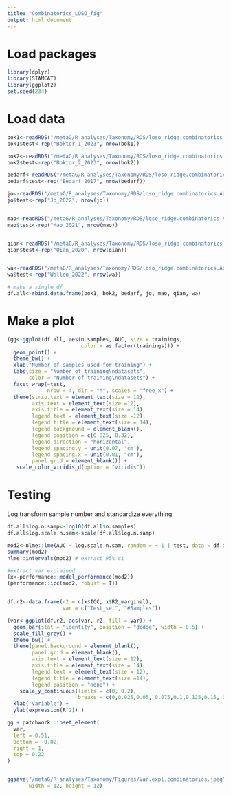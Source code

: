 ```yaml
---
title: "Combinatorics_LOSO_fig"
output: html_document
---
```

# Load packages
```r
library(dplyr)
library(SIAMCAT)
library(ggplot2)
set.seed(234)
```

# Load data
```r
bok1<-readRDS("/metaG/R_analyses/Taxonomy/RDS/loso_ridge.combinatorics.AUCs.Boktor_1_2023.rds")
bok1$test<-rep("Boktor_1_2023", nrow(bok1))

bok2<-readRDS("/metaG/R_analyses/Taxonomy/RDS/loso_ridge.combinatorics.AUCs.Boktor_2_2023.rds")
bok2$test<-rep("Boktor_2_2023", nrow(bok2))

bedarf<-readRDS("/metaG/R_analyses/Taxonomy/RDS/loso_ridge.combinatorics.AUCs.Bedarf_2017.rds")
bedarf$test<-rep("Bedarf_2017", nrow(bedarf))

jo<-readRDS("/metaG/R_analyses/Taxonomy/RDS/loso_ridge.combinatorics.AUCs.Jo_2022.rds")
jo$test<-rep("Jo_2022", nrow(jo))


mao<-readRDS("/metaG/R_analyses/Taxonomy/RDS/loso_ridge.combinatorics.AUCs.Mao_2021.rds")
mao$test<-rep("Mao_2021", nrow(mao))


qian<-readRDS("/metaG/R_analyses/Taxonomy/RDS/loso_ridge.combinatorics.AUCs.Qian_2020.rds")
qian$test<-rep("Qian_2020", nrow(qian))


wa<-readRDS("/metaG/R_analyses/Taxonomy/RDS/loso_ridge.combinatorics.AUCs.Wallen_2022.rds")
wa$test<-rep("Wallen_2022", nrow(wa))

# make a single df
df.all<-rbind.data.frame(bok1, bok2, bedarf, jo, mao, qian, wa)
```
# Make a plot
```r

(gg<-ggplot(df.all, aes(n.samples, AUC, size = trainings,
                        color = as.factor(trainings))) +
  geom_point() +
  theme_bw() +
  xlab("Number of samples used for training") +
  labs(size = "Number of training\ndatasets",
       color = "Number of training\ndatasets") +
  facet_wrap(~test,
             nrow = 4, dir = "h", scales = "free_x") +
  theme(strip.text = element_text(size = 12),
        axis.text = element_text(size =12),
        axis.title = element_text(size = 14),
        legend.text = element_text(size =12),
        legend.title = element_text(size = 14),
        legend.background = element_blank(),
        legend.position = c(0.825, 0.32),
        legend.direction = "horizontal",
        legend.spacing.y = unit(0.07, 'cm'),
        legend.spacing.x = unit(0.01, "cm"),
        panel.grid = element_blank()) +
   scale_color_viridis_d(option = "viridis"))
```

# Testing
Log transform sample number and standardize everything
```r

df.all$log.n.samp<-log10(df.all$n.samples)
df.all$log.scale.n.sam<-scale(df.all$log.n.samp)

mod2<-nlme::lme(AUC ~ log.scale.n.sam, random = ~ 1 | test, data = df.all)
summary(mod2)
nlme::intervals(mod2) # extract 95% ci

#extract var explained
(x<-performance::model_performance(mod2))
(performance::icc(mod2, robust = T))


df.r2<-data.frame(r2 = c(x$ICC, x$R2_marginal),
                  var = c("Test_set", "#Samples"))

(var<-ggplot(df.r2, aes(var, r2, fill = var)) +
  geom_bar(stat = "identity", position = "dodge", width = 0.5) +
  scale_fill_grey() +
  theme_bw() +
  theme(panel.background = element_blank(),
        panel.grid = element_blank(),
        axis.text = element_text(size = 12),
        axis.title = element_text(size = 14),
        legend.text = element_text(size = 12),
        legend.title = element_text(size =14), 
        legend.position = "none") +
    scale_y_continuous(limits = c(0, 0.2), 
                       breaks = c(0,0.025,0.05, 0.075,0.1,0.125,0.15, 0.175,0.2)) +
  xlab("Variable") +
  ylab(expression(R^2)) )

gg + patchwork::inset_element(
  var, 
  left = 0.51, 
  bottom = -0.02, 
  right = 1, 
  top = 0.22
)


ggsave("/metaG/R_analyses/Taxonomy/Figures/Var.expl.combinatorics.jpeg",
       width = 12, height = 12)


```
